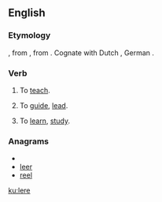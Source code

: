 ==English==

===Etymology===
{{etyl|ang|en}} {{term|læran|lǣran|lang=ang}}, from {{proto|Germanic|laizjan|lang=en}}, from {{proto|Germanic|laizā|lore|lang=en|title=}}.  Cognate with Dutch {{term|leeren|lang=nl}}, German {{term|lehren|lang=de}}.

===Verb===
{{en-verb|ler|es}}

# {{obsolete}} To [[teach]].
# {{obsolete}} To [[guide]], [[lead]].
# {{obsolete}} To [[learn]], [[study]].

===Anagrams===
* {{alphagram|eelr}}
* [[leer#English|leer]]
* [[reel#English|reel]]

[[ku:lere]]